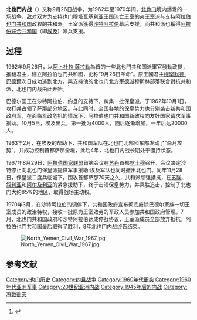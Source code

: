 {{Expand language|ar|en|status=1|status2=yes}}{{Infobox military conflict
| conflict    = 北葉門内战
| image       = [[File:North_Yemen_Civil_War.jpg|300px]]
| caption     = 葉門王国军队试图击退埃及装甲进攻
| date        = 1962年－1970年
| place       = [[北葉門|北葉門]]
| casus       =
| territory   =
| result      = 共和派胜利
*沙特支持穆罕默德·巴德尔及亲王室势力直至1965年
*1967年，埃及军队撤离
*北葉門成立共和政府，政府成员包括亲王室势力，但王室被排除在外
| combatant1  = {{flag|Mutawakkilite Kingdom of Yemen}}<br/>{{flag|SAU|1938}}<br/>'''支持方'''：<br/>{{JOR}}<br>{{UK}}<br/>{{ISR}}<br/>{{flag|Pahlavi dynasty|name=伊朗}}
| combatant2  = {{flag|Yemen Arab Republic}}<br>{{flag|EGY|UAR}}<br>（{{UAR}}）<br/>'''支持方'''：<br/>{{flag|USSR|1955}}
| commander1  = {{flagicon|Mutawakkilite Kingdom of Yemen}} [[穆罕默德·巴德尔|穆罕默德·巴德尔]]<br>{{flagicon|Mutawakkilite Kingdom of Yemen}} [[布鲁斯伯爵|布鲁斯伯爵]]<br/>{{flagicon|SAU|1938}} [[费萨尔·本·阿卜杜勒阿齐兹|费萨尔·本·阿卜杜勒阿齐兹]]
| commander2  = {{flagicon|North Yemen}} [[阿卜杜拉·萨拉勒|阿卜杜拉·萨拉勒]]<br>{{flagicon|EGY|UAR}} [[加麦尔·阿卜杜勒·纳赛尔|加麦尔·阿卜杜勒·纳赛尔]]<br/>{{flagicon|EGY|UAR}} [[阿卜杜勒·哈基姆·阿密尔|阿卜杜勒·哈基姆·阿密尔]]
| strength1   = 20,000半正规军（1965年）<ref name=pollack54>Pollack (2002), p. 54.</ref><br/>200,000部族武装（1965年）<ref name =pollack54/><br/>数百雇佣兵
| strength2   = {{flagicon|North Yemen}} 3,000士兵（1964年）<ref name=pollack53>Pollack (2002), p. 53</ref><br/>{{flagicon |EGY|UAR}} 70,000士兵（1965年）<ref name=pollack55>Pollack (2002), p. 55</ref>
| casualties1 = {{flagicon|SAU|1938}} 1,000死亡<ref>"B&J": Jacob Bercovitch and Richard Jackson, International Conflict : A Chronological Encyclopedia of Conflicts and Their Management 1945－1995 (1997)</ref><ref name=midrange>{{Cite web
| title = Mid-Range Wars and Atrocities of the Twentieth Century
| work = Erols
| accessdate = 2008-08-29
| url = http://users.erols.com/mwhite28/warstat4.htm
| archive-date = 2016-03-04
| archive-url = https://web.archive.org/web/20160304112742/http://users.erols.com/mwhite28/warstat4.htm
| dead-url = no
}}</ref>
| casualties2 = {{flagicon|EGY|UAR}} 26,000死亡<ref name=pollack56>Pollack (2002), p. 56</ref>
| casualties3 = 100,000<ref>Singer, Joel David, The Wages of War. 1816-1965 (1972)</ref>－200,000人<ref>{{cite web |url=http://www.humansecuritygateway.com/documents/WINEP_YemensWarOnTerror.pdf |title=存档副本 |accessdate=2012-10-15 |deadurl=yes |archiveurl=https://web.archive.org/web/20120320134414/http://www.humansecuritygateway.com/documents/WINEP_YemensWarOnTerror.pdf |archivedate=2012-03-20 }} "Since 1965, the Libyan-backed Front for the Liberation of Occupied South Yemen and the National Liberation Front had unleashed brutal violence on British forces in the south. In the end, the conﬂict claimed some 200,000 lives."</ref>被殺
|partof=阿拉伯冷战}}

'''北也門内战'''（{{lang-ar|ثورة 26 سبتمبر}}）又称9月26日战争，为1962年至1970年间，[[北也门|北也门]]境内爆发的一场战争，敌对双方为支持[[也门穆塔瓦基利亚王国|也门穆塔瓦基利亚王国]]流亡王室的亲王室派与支持[[阿拉伯也门共和国|阿拉伯也门共和国]]政权的共和派。王室派獲得[[沙特阿拉伯|沙特阿拉伯]]幕后支援，而共和派也獲得[[阿拉伯联合共和国|阿拉伯联合共和国]]（即[[埃及|埃及]]）派兵支援。

==过程==
1962年9月26日，以[[阿卜杜拉·薩拉勒|阿卜杜拉·薩拉勒]]為首的一些北也門共和国派軍官發動政變，推翻君主，建立阿拉伯也门共和國，史称“9月26日革命”。原王國君主[[穆罕默德·巴德爾|穆罕默德·巴德爾]]次日成功逃到北方，與支持他的北也门北方[[宰德派|宰德派]]穆斯林部落联合對抗共和派，北也门内战由此开始。<ref>{{Cite book |url=https://books.google.com.hk/books?id=ZOFqDgAAQBAJ&pg=PA356&lpg=PA356 |title=Modern Conflict in the Greater Middle East: A Country-by-Country Guide |page=365－366 |publisher=ABC-CLIO |year=2017 |isbn=9781440843617 |author=Spencer C. Tucker |access-date=2017-05-17 |archive-date=2021-02-15 |archive-url=https://web.archive.org/web/20210215043109/https://books.google.com.hk/books?id=ZOFqDgAAQBAJ&pg=PA356&lpg=PA356 }}</ref>

巴德尔国王在沙特阿拉伯、约旦的支持下，纠集一批保皇派，于1962年10月1日，攻打并占领了萨那部分地区。与此同时，全国各地的保皇势力也分别袭击新共和国政府军，在面临军政危机的情况下，阿拉伯也门共和国新政权向友好国家请求军事援助。10月5日，埃及出兵，第一批为4000人，随后逐渐增加，一年后达20000人。

1963年2月，在埃及的帮助下，共和国军队在北也门北部和东部发动了“斋月攻势”，并成功控制首都萨那全境，此后4年，北也门内战长期处于僵持状态。

1967年8月29日，[[阿拉伯国家联盟|阿拉伯国家联盟]]首脑会议在[[苏丹|苏丹]]首都[[喀土穆|喀土穆]]召开，会议决定沙特停止向北也门保皇派提供军事援助;埃及军队也同时撤出北也门。同年11月28日，保皇派二度兵临城下，围攻首都萨那70天之久，共和派顽强抵抗，在[[苏联|苏联]]、[[叙利亚|叙利亚]]和[[阿尔及利亚|阿尔及利亚]]的紧急援助下，终于击溃保皇势力，并乘胜追击，控制了北也门大约85%的地区，取得战场主动权。

1970年3月，在沙特阿拉伯的调停下，共和国政府宣布彻底废除巴德尔家族一切王室成员的政治特权，接收一批原为王室效劳的军政人员参加共和国政府管理。7月，北也门共和国政府和沙特阿拉伯达成停战协议，王室派成员全部放弃抵抗，阿拉伯也门共和国最后取得了胜利，8年北也门内战终告结束。

[[File:North_Yemen_Civil_War_1967.jpg|thumb]]

==参考文献==
{{Reflist}}

{{共和主义}}
{{Campaignbox 現代也門國內衝突}}
{{Arab Nationalism}}

[[Category:也门历史|Category:也门历史]]
[[Category:约旦战争|Category:约旦战争]]
[[Category:1960年代衝突|Category:1960年代衝突]]
[[Category:1960年代亚洲军事|Category:1960年代亚洲军事]]
[[Category:20世纪亚洲内战|Category:20世纪亚洲内战]]
[[Category:1945年后的内战|Category:1945年后的内战]]
[[Category:冷戰衝突|Category:冷戰衝突]]